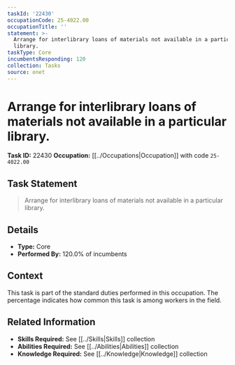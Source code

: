 ```yaml
---
taskId: '22430'
occupationCode: 25-4022.00
occupationTitle: ''
statement: >-
  Arrange for interlibrary loans of materials not available in a particular
  library.
taskType: Core
incumbentsResponding: 120
collection: Tasks
source: onet
---
```

# Arrange for interlibrary loans of materials not available in a particular library.

**Task ID:** 22430
**Occupation:** [[../Occupations|Occupation]] with code `25-4022.00`

## Task Statement

> Arrange for interlibrary loans of materials not available in a particular library.

## Details

- **Type:** Core
- **Performed By:** 120.0% of incumbents

## Context

This task is part of the standard duties performed in this occupation. The percentage indicates how common this task is among workers in the field.

## Related Information

- **Skills Required:** See [[../Skills|Skills]] collection
- **Abilities Required:** See [[../Abilities|Abilities]] collection
- **Knowledge Required:** See [[../Knowledge|Knowledge]] collection
